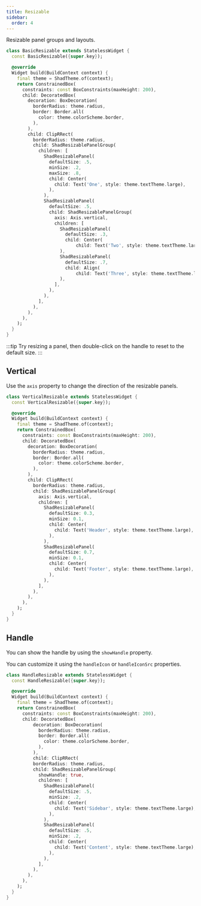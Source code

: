 ```yaml
---
title: Resizable
sidebar:
  order: 4
---
```


Resizable panel groups and layouts.

<Preview src="resizable?style=basic" minHeight="400px">

```dart
class BasicResizable extends StatelessWidget {
  const BasicResizable({super.key});

  @override
  Widget build(BuildContext context) {
    final theme = ShadTheme.of(context);
    return ConstrainedBox(
      constraints: const BoxConstraints(maxHeight: 200),
      child: DecoratedBox(
        decoration: BoxDecoration(
          borderRadius: theme.radius,
          border: Border.all(
            color: theme.colorScheme.border,
          ),
        ),
        child: ClipRRect(
          borderRadius: theme.radius,
          child: ShadResizablePanelGroup(
            children: [
              ShadResizablePanel(
                defaultSize: .5,
                minSize: .2,
                maxSize: .8,
                child: Center(
                  child: Text('One', style: theme.textTheme.large),
                ),
              ),
              ShadResizablePanel(
                defaultSize: .5,
                child: ShadResizablePanelGroup(
                  axis: Axis.vertical,
                  children: [
                    ShadResizablePanel(
                      defaultSize: .3,
                      child: Center(
                          child: Text('Two', style: theme.textTheme.large)),
                    ),
                    ShadResizablePanel(
                      defaultSize: .7,
                      child: Align(
                          child: Text('Three', style: theme.textTheme.large)),
                    ),
                  ],
                ),
              ),
            ],
          ),
        ),
      ),
    );
  }
}
```
</Preview>

:::tip
Try resizing a panel, then double-click on the handle to reset to the default size.
:::

## Vertical

Use the `axis` property to change the direction of the resizable panels.

<Preview src="resizable?style=vertical" minHeight="400px">

```dart
class VerticalResizable extends StatelessWidget {
  const VerticalResizable({super.key});

  @override
  Widget build(BuildContext context) {
    final theme = ShadTheme.of(context);
    return ConstrainedBox(
      constraints: const BoxConstraints(maxHeight: 200),
      child: DecoratedBox(
        decoration: BoxDecoration(
          borderRadius: theme.radius,
          border: Border.all(
            color: theme.colorScheme.border,
          ),
        ),
        child: ClipRRect(
          borderRadius: theme.radius,
          child: ShadResizablePanelGroup(
            axis: Axis.vertical,
            children: [
              ShadResizablePanel(
                defaultSize: 0.3,
                minSize: 0.1,
                child: Center(
                  child: Text('Header', style: theme.textTheme.large),
                ),
              ),
              ShadResizablePanel(
                defaultSize: 0.7,
                minSize: 0.1,
                child: Center(
                  child: Text('Footer', style: theme.textTheme.large),
                ),
              ),
            ],
          ),
        ),
      ),
    );
  }
}
```
</Preview>

## Handle

You can show the handle by using the `showHandle` property.

You can customize it using the `handleIcon` or `handleIconSrc` properties.

<Preview src="resizable?style=handle" minHeight="400px">

```dart
class HandleResizable extends StatelessWidget {
  const HandleResizable({super.key});

  @override
  Widget build(BuildContext context) {
    final theme = ShadTheme.of(context);
    return ConstrainedBox(
      constraints: const BoxConstraints(maxHeight: 200),
      child: DecoratedBox(
          decoration: BoxDecoration(
            borderRadius: theme.radius,
            border: Border.all(
              color: theme.colorScheme.border,
            ),
          ),
          child: ClipRRect(
          borderRadius: theme.radius,
          child: ShadResizablePanelGroup(
            showHandle: true,
            children: [
              ShadResizablePanel(
                defaultSize: .5,
                minSize: .2,
                child: Center(
                  child: Text('Sidebar', style: theme.textTheme.large),
                ),
              ),
              ShadResizablePanel(
                defaultSize: .5,
                minSize: .2,
                child: Center(
                  child: Text('Content', style: theme.textTheme.large),
                ),
              ),
            ],
          ),
        ),
      ),
    );
  }
}
```
</Preview>
